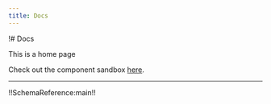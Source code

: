 ```yaml
---
title: Docs
---
```


!# Docs

This is a home page

Check out the component sandbox [here](/docs/sandbox).

---

!!SchemaReference:main!!

